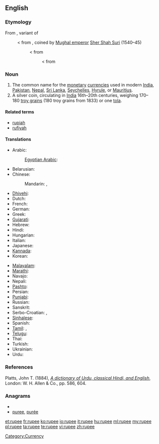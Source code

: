 ==English==
{{wikipedia}}

===Etymology===
From {{etyl|hi}} {{term|रुपीया|tr=rupīyā|lang=hi|sc=Deva}}, variant of {{term|रुपया|lang=hi|tr=rupayā|sc=Deva}}
: < from {{etyl|ur}} {{term|رپيا|lang=ur|sc=ur-Arab|tr=rupayā}}, coined by [[w:Mughal Empire|Mughal emperor]] [[w:Sher Shah Suri|Sher Shah Suri]] (1540–45)
:: < from {{etyl|sa}} {{term|रूप्यकं|lang=sa|sc=Deva|tr=rūpyakam||[[silver]] [[coin]]}}
::: < from {{etyl|sa}} {{term|रूप्य|lang=sa|sc=Deva|tr=rūpya||[[wrought]] silver}}

===Noun===
{{en-noun}}

# The common name for the [[monetary]] [[currency|currencies]] used in modern [[India]], [[Pakistan]], [[Nepal]], [[Sri Lanka]], [[Seychelles]], [[Hyrule]], or [[Mauritius]].
# A silver coin, circulating in [[India]] 16th–20th centuries, weighing 170–180&nbsp;[[troy grain]]s (180&nbsp;troy grains from 1833) or one [[tola]].

====Related terms====
* [[rupiah]]
* [[rufiyah]]

====Translations====
{{trans-top|monetary currency}}
* Arabic: {{t|ar|روبية|f|tr=rubíyya|sc=Arab}}
*: [[Egyptian Arabic]]: {{tø|arz|روبيه|f|sc=Arab}}
* Belarusian: {{t|be|рупія|f|tr=rúpija|sc=Cyrl}}
* Chinese:
*: Mandarin: {{t|cmn|盧比|sc=Hani}},  {{t|cmn|卢比|tr=lúbǐ|sc=Hani}}
* [[Dhivehi]]: {{t|dv|ރުފިޔާ|tr=rufiyā|sc=Thaa}}
* Dutch: {{t|nl|roepie|m}}
* French: {{t+|fr|roupie|f}}
* German: {{t+|de|Rupie|f}}
* Greek: {{t|el|ρουπία|f|sc=Grek}}
* [[Gujarati]]: {{t|gu|રૂપિયો|tr=rupiyo|sc=Gujr}}
* Hebrew: {{t|he|רופי}}
* Hindi: {{t-|hi|रुपया|m|tr=rupyā|xs=Hindi}}
* Hungarian: {{t+|hu|rúpia}}
* Italian: {{t-|it|rupia|f}}
* Japanese: {{t|ja|ルピー|tr=rupī}}
* [[Kannada]]: {{t|kn|ರೂಪಾಯಿ|tr=rūpāyi|sc=Knda|xs=Kannada}}
* Korean: {{t|ko|루피|tr=rupi|sc=Hang}}
{{trans-mid}}
* [[Malayalam]]: {{t|ml|ശ്രൂപ|tr=rūpa|sc=Mlym|xs=Malayalam}}
* [[Marathi]]: {{t|mr|रुपया|tr=rupayā|sc=Deva}}
* Navajo: {{tø|nv|róópii}}
* Nepali: {{t|ne|रुपैया|tr=rupaiyā|sc=Deva}}
* [[Pashto]]: {{t|ps|روپۍ|tr=rupëi|sc=ps-Arab}}
* Persian: {{t|fa|روپیہ|xs=Persian}}
* [[Punjabi]]: {{t|pa|ਰੁਪਈਆ|tr=rupiā|sc=Guru}}
* Russian: {{t|ru|рупия|f|tr=rúpija}}
* Sanskrit: {{t|sa|रूप्यकम्|tr=rupyakam|xs=Sanskrit}}
* Serbo-Croatian: {{t|sh|рупија|sc=Cyrl|xs=Serbo-Croatian}}, {{t|sh|rupija|f|sc=Cyrl|xs=Serbo-Croatian}}
* [[Sinhalese]]: {{t|si|රුපියල|tr=rupiyal|sc=Sinh|xs=Sinhalese}}
* Spanish: {{t+|es|rupia|f}}
* [[Tamil]]: {{t|ta|உரூபாய்|tr=urūpāy|xs=Tamil}}, {{t+|ta|ரூபாய்|tr=rūpāy|xs=Tamil}}
* [[Telugu]]: {{t|te|రూపాయలు|tr=rūpāyi}}
* Thai: {{t|th|รูปี|tr=roo-bpee|sc=Thai}}
* Turkish: {{t+|tr|rupi}}
* Ukrainian: {{t|uk|рупія|f|tr=rúpija|xs=Ukrainian}}
* Urdu: {{t|ur|روپیہ|tr=rupyā|xs=Urdu}}
{{trans-bottom}}

===References===
Platts, John T. (1884), ''[http://dsal.uchicago.edu/cgi-bin/philologic/contextualize.pl?p.4.platts.1549194 A dictionary of Urdu, classical Hindi, and English]'', London: W. H. Allen & Co., pp. 586, 604.

===Anagrams===
* {{alphagram|eepru}}
* [[puree#English|puree]], [[purée#English|purée]]

[[Category:Currency]]

[[et:rupee]]
[[fr:rupee]]
[[ko:rupee]]
[[io:rupee]]
[[it:rupee]]
[[hu:rupee]]
[[ml:rupee]]
[[my:rupee]]
[[pl:rupee]]
[[ta:rupee]]
[[te:rupee]]
[[vi:rupee]]
[[zh:rupee]]